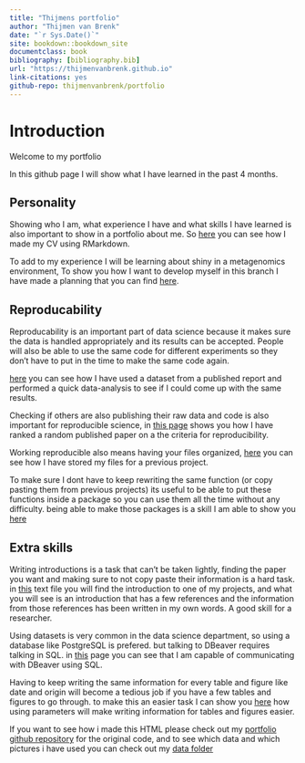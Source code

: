 ```yaml
---
title: "Thijmens portfolio"
author: "Thijmen van Brenk"
date: "`r Sys.Date()`"
site: bookdown::bookdown_site
documentclass: book
bibliography: [bibliography.bib]
url: "https://thijmenvanbrenk.github.io"
link-citations: yes
github-repo: thijmenvanbrenk/portfolio
---
```


# Introduction

Welcome to my portfolio

In this github page I will show what I have learned in the past 4 months.

## Personality

Showing who I am, what experience I have and what skills I have learned is also important to show in a portfolio about me. So [here](https://thijmenvanbrenk.github.io/assignment04.html) you can see how I made my CV using RMarkdown.

To add to my experience I will be learning about shiny in a metagenomics environment, To show you how I want to develop myself in this branch I have made a planning that you can find [here]().

## Reproducability

Reproducability is an important part of data science because it makes sure the data is handled appropriately and its results can be accepted. People will also be able to use the same code for different experiments so they don't have to put in the time to make the same code again.

[here](https://thijmenvanbrenk.github.io/assignment01.html) you can see how I have used a dataset from a published report and performed a quick data-analysis to see if I could come up with the same results.

Checking if others are also publishing their raw data and code is also important for reproducible science, in [this page](https://thijmenvanbrenk.github.io/assignment02.html) shows you how I have ranked a random published paper on a the criteria for reproducibility.

Working reproducible also means having your files organized, [here](https://thijmenvanbrenk.github.io/assignment03.html) you can see how I have stored my files for a previous project.

To make sure I dont have to keep rewriting the same function (or copy pasting them from previous projects) its useful to be able to put these functions inside a package so you can use them all the time without any difficulty. being able to make those packages is a skill I am able to show you [here]()


## Extra skills

Writing introductions is a task that can't be taken lightly, finding the paper you want and making sure to not copy paste their information is a hard task. in [this]() text file you will find the introduction to one of my projects, and what you will see is an introduction that has a few references and the information from those references has been written in my own words. A good skill for a researcher.

Using datasets is very common in the data science department, so using a database like PostgreSQL is prefered. but talking to DBeaver requires talking in SQL. in [this]() page you can see that I am capable of communicating with DBeaver using SQL.

Having to keep writing the same information for every table and figure like date and origin will become a tedious job if you have a few tables and figures to go through. to make this an easier task I can show you [here]() how using parameters will make writing information for tables and figures easier. 

If you want to see how i made this HTML please check out my [portfolio github repository](https://github.com/Thijmenvanbrenk/Portfolio) for the original code, and to see which data and which pictures i have used you can check out my [data folder](https://github.com/Thijmenvanbrenk/Portfolio/tree/main/data)

